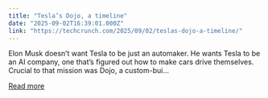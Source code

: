 ```yaml
---
title: "Tesla’s Dojo, a timeline"
date: "2025-09-02T16:39:01.000Z"
link: "https://techcrunch.com/2025/09/02/teslas-dojo-a-timeline/"
---
```


Elon Musk doesn’t want Tesla to be just an automaker. He wants Tesla to be an AI company, one that’s figured out how to make cars drive themselves.&#160; Crucial to that mission was Dojo, a custom-bui...

[Read more](https://techcrunch.com/2025/09/02/teslas-dojo-a-timeline/)
